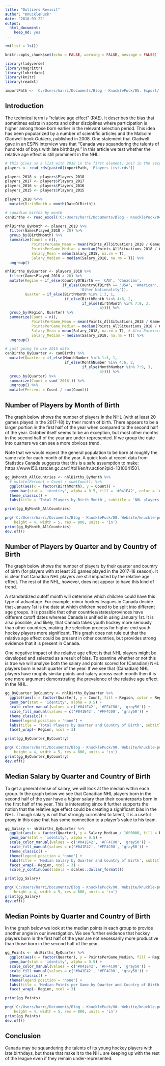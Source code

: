 ```yaml
---
title: "Outliers Revisit"
author: "KnucklePuck"
date: "2018-09-22"
output: 
  html_document: 
    keep_md: yes
---
```


```r

rm(list = ls())

knitr::opts_chunk$set(echo = FALSE, warning = FALSE, message = FALSE)

library(tidyverse)
library(magrittr)
library(lubridate)
library(knitr)
library(readxl)

importPath <- 'C:/Users/harri/Documents/Blog - KnucklePuck/05. Export/'

```

## Introduction

The technical term is "relative age effect" (RAE). It describes the bias that sometimes exists in sports and other disciplines where participation is higher among those born earlier in the relevant selection period. This idea has been popularized by a number of scientific articles and the Malcolm Gladwell book *Outliers*, published in 2008. One statement that Gladwell gave in an ESPN interview was that "Canada was squandering the talents of hundreds of boys with late birthdays." In this article we test whether the relative age effect is still prominent in the NHL. 

```r

# this gives us a list with 2018 in the first element, 2017 in the second element, etc.
players <- read_rds(paste0(importPath, 'Players_List.rds'))

players_2018 <- players$Players_2018
players_2017 <- players$Players_2017
players_2016 <- players$Players_2016
players_2015 <- players$Players_2015

players_2018 %<>%
  mutate(BirthMonth = month(DateOfBirth))

# canadian births by month
canBirths <- read_excel('C:/Users/harri/Documents/Blog - KnucklePuck/04. Rawdata/Canadian Births by Month.xlsx')

```

```r

nhlBirths_ByMonth <- players_2018 %>%
  filter(GamesPlayed_2018 > 20) %>%
  group_by(BirthMonth) %>%
  summarize(Count = n(), 
            PointsPerGame_Mean = mean(Points_AllSituations_2018 / GamesPlayed_2018), 
            PointsPerGame_Median = median(Points_AllSituations_2018 / GamesPlayed_2018), 
            Salary_Mean = mean(Salary_2018, na.rm = T), 
            Salary_Median = median(Salary_2018, na.rm = T)) %>%
  ungroup()

nhlBirths_ByQuarter <- players_2018 %>%
  filter(GamesPlayed_2018 > 20) %>%
  mutate(Region = if_else(CountryOfBirth == 'CAN', 'Canadian', 
                          if_else(CountryOfBirth == 'USA', 'American', 
                                  'Other Nationality')), 
         Quarter = if_else(BirthMonth %in% 1:3, 1, 
                           if_else(BirthMonth %in% 4:6, 2, 
                                   if_else(BirthMonth %in% 7:9, 3, 
                                           4)))) %>%
  group_by(Region, Quarter) %>%
  summarize(Count = n(), 
            PointsPerGame_Mean = mean(Points_AllSituations_2018 / GamesPlayed_2018), 
            PointsPerGame_Median = median(Points_AllSituations_2018 / GamesPlayed_2018), 
            Salary_Mean = mean(Salary_2018, na.rm = T), # Alex Burmistsrov is missing Salary 
            Salary_Median = median(Salary_2018, na.rm = T)) %>%
  ungroup()

# just going to use 2016 data
canBirths_ByQuarter <- canBirths %>%
  mutate(Quarter = if_else(MonthNumber %in% 1:3, 1, 
                           if_else(MonthNumber %in% 4:6, 2, 
                                   if_else(MonthNumber %in% 7:9, 3, 
                                           4)))) %>%
  group_by(Quarter) %>%
  summarize(Count = sum(`2016`)) %>%
  ungroup() %>%
  mutate(Percent = Count / sum(Count))

```

## Number of Players by Month of Birth

The graph below shows the number of players in the NHL (with at least 20 games played in the 2017-18) by their month of birth. There appears to be a larger portion in the first half of the year when compared to the second half of the year. October itself seems to be an exception, but most other months in the second half of the year are under-represented. If we group the date into quarters we can see a more obvious trend.

Note that we would expect the general population to be born at roughly the same rate for each month of the year. A quick look at recent data from Statistics Canada suggests that this is a safe assumption to make: https://www150.statcan.gc.ca/t1/tbl1/en/tv.action?pid=1310041501.

```r

gg_ByMonth_AllCountries <- nhlBirths_ByMonth %>%
  # mutate(Percent = Count / sum(Count)) %>%
  ggplot(aes(x = factor(BirthMonth), y = Count)) +
  geom_bar(stat = 'identity', alpha = 0.5, fill = '#041E42', color = '#041E42') +
  theme_classic() +
  labs(title = 'Total Players by Birth Month', subtitle = 'NHL players with more than 20 games played in the 2017-18 season', x = 'Month', y = 'Count') 

print(gg_ByMonth_AllCountries)

png('C:/Users/harri/Documents/Blog - KnucklePuck/00. Website/knuckle-puck.github.io/images/2018-09-22-outliers-revisit/ByMonth_AllCountries.png', 
    height = 4, width = 5, res = 800, units = 'in')
print(gg_ByMonth_AllCountries)
dev.off()

```

## Number of Players by Quarter and by Country of Birth

The graph below shows the number of players by their quarter and country of birth (for players with at least 20 games played in the 2017-18 season). It is clear that Canadian NHL players are still impacted by the relative age effect. The rest of the NHL, however, does not appear to have this kind of trend. 

A standardized cutoff month will determine which children could have this type of advantage. For example, minor hockey leagues in Canada decide that January 1st is the date at which children need to be split into different age groups. It is possible that other countries/states/provinces have different cutoff dates whereas Canada is unified in using January 1st. It is also possible, and likely, that Canada takes youth hockey more seriously than other countries, making the selection process for higher end youth hockey players more significant. This graph does not rule out that the relative age effect could be present in other countries, but provides strong evidence that it is present in Canada.

One negative impact of the relative age effect is that NHL players might be developed and selected as a result of bias. To examine whether or not this is true we will analyse both the salary and points scored for (Canadian) NHL players born in each quarter of the year. If we see that (Canadian) NHL players have roughly similar points and salary across each month then it is one more argument demonstrating the prevalence of the relative age effect in the NHL. 

```r

gg_ByQuarter_ByCountry <- nhlBirths_ByQuarter %>%
  ggplot(aes(x = factor(Quarter), y = Count, fill = Region, color = Region)) +
  geom_bar(stat = 'identity', alpha = 0.5) +
  scale_color_manual(values = c('#041E42', '#FF4C00', 'gray50')) +
  scale_fill_manual(values = c('#041E42', '#FF4C00', 'gray50')) +
  theme_classic() +
  theme(legend.position = 'none') +
  labs(title = 'Total Players by Quarter and Country of Birth', subtitle = 'NHL players with more than 20 games played in the 2017-18 season', x = 'Quarter', y = 'Count') +
  facet_wrap(~ Region, ncol = 3)

print(gg_ByQuarter_ByCountry)

png('C:/Users/harri/Documents/Blog - KnucklePuck/00. Website/knuckle-puck.github.io/images/2018-09-22-outliers-revisit/ByQuarter_ByCountry.png', 
    height = 4, width = 5, res = 800, units = 'in')
print(gg_ByQuarter_ByCountry)
dev.off()

```

## Median Salary by Quarter and Country of Birth

To get a general sense of salary, we will look at the median within each group. In the graph below we see that Canadian NHL players born in the second half of the year have a *higher* salary than their counterparts born in the first half of the year. This is interesting since it further supports the notion that the relative age effect could be creating a significant bias in the NHL. Though salary is not that strongly correlated to talent, it is a useful proxy in this case that has some connection to a player's value to his team.

```r

gg_Salary <- nhlBirths_ByQuarter %>%
  ggplot(aes(x = factor(Quarter), y = Salary_Median / 1000000, fill = Region, color = Region)) +
  geom_bar(stat = 'identity', alpha = 0.5) +
  scale_color_manual(values = c('#041E42', '#FF4C00', 'gray50')) +
  scale_fill_manual(values = c('#041E42', '#FF4C00', 'gray50')) +
  theme_classic() +
  theme(legend.position = 'none') +
  labs(title = 'Median Salary by Quarter and Country of Birth', subtitle = 'NHL players with more than 20 games played in the 2017-18 season', x = 'Quarter', y = 'Salary ($M)') +
  facet_wrap(~ Region, ncol = 3) +
  scale_y_continuous(labels = scales::dollar_format())

print(gg_Salary)

png('C:/Users/harri/Documents/Blog - KnucklePuck/00. Website/knuckle-puck.github.io/images/2018-09-22-outliers-revisit/ByQuarter_ByCountry_Salary.png', 
    height = 4, width = 5, res = 800, units = 'in')
print(gg_Salary)
dev.off()

```

## Median Points by Quarter and Country of Birth

In the graph below we look at the median points in each group to provide another angle in our investigation. We see further evidence that hockey players born in the first half of the year are not necessarily more productive than those born in the second half of the year. 

```r

gg_Points <- nhlBirths_ByQuarter %>%
  ggplot(aes(x = factor(Quarter), y = PointsPerGame_Median, fill = Region, color = Region)) +
  geom_bar(stat = 'identity', alpha = 0.5) +
  scale_color_manual(values = c('#041E42', '#FF4C00', 'gray50')) +
  scale_fill_manual(values = c('#041E42', '#FF4C00', 'gray50')) +
  theme_classic() +
  theme(legend.position = 'none') +
  labs(title = 'Median Points per Game by Quarter and Country of Birth', subtitle = 'NHL players with more than 20 games played in the 2017-18 season', x = 'Quarter', y = 'Points per Game') +
  facet_wrap(~ Region, ncol = 3)

print(gg_Points)

png('C:/Users/harri/Documents/Blog - KnucklePuck/00. Website/knuckle-puck.github.io/images/2018-09-22-outliers-revisit/ByQuarter_ByCountry_Points.png', 
    height = 4, width = 5, res = 800, units = 'in')
print(gg_Points)
dev.off()

```

## Conclusion

Canada may be squandering the talents of its young hockey players with late birthdays, but those that make it to the NHL are keeping up with the rest of the league even if they remain under-represented. 




